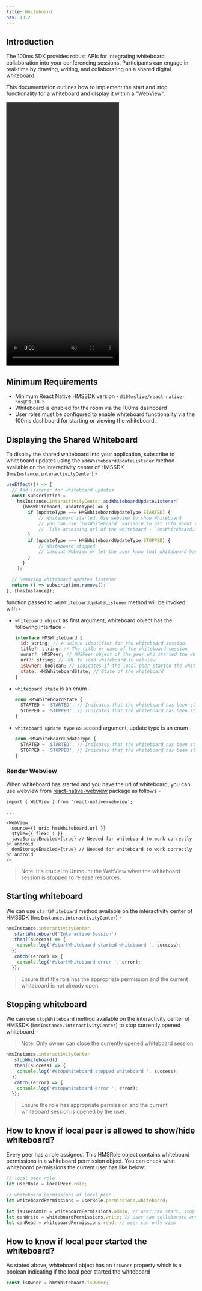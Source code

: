 ```yaml
---
title: Whiteboard
nav: 13.2
---
```


## Introduction

The 100ms SDK provides robust APIs for integrating whiteboard collaboration into your conferencing sessions.
 Participants can engage in real-time by drawing, writing, and collaborating on a shared digital whiteboard.

This documentation outlines how to implement the start and stop functionality for a whiteboard and display it within a "WebView".

<video loop="true" autoplay="autoplay" controls="controls" id="vid" muted height="700" width="300">
    <source src="/docs/docs/v2/flutter-whiteboard.mp4" type="video/mp4" />
</video>
<br />

## Minimum Requirements

- Minimum React Native HMSSDK version - `@100mslive/react-native-hms@^1.10.5`
- Whiteboard is enabled for the room via the 100ms dashboard
- User roles must be configured to enable whiteboard functionality via the 100ms dashboard for starting or viewing the whiteboard.


## Displaying the Shared Whiteboard

To display the shared whiteboard into your application, subscribe to whiteboard updates using the `addWhiteboardUpdateListener` method
 available on the interactivity center of HMSSDK (`hmsInstance.interactivityCenter`) -

```js
useEffect(() => {
  // Add listener for whiteboard updates
  const subscription =
    hmsInstance.interactivityCenter.addWhiteboardUpdateListener(
      (hmsWhiteboard, updateType) => {
        if (updateType === HMSWhiteboardUpdateType.STARTED) {
            // Whiteboard started, Use webview to show Whiteboard
            // you can use `hmsWhiteboard` variable to get info about the started whiteboard
            //  like accessing url of the whiteboard - `hmsWhiteboard.url`
        }
        if (updateType === HMSWhiteboardUpdateType.STOPPED) {
            // Whiteboard stopped
            // Unmount Webview or let the user know that whiteboard has stopped
        }
      }
    );

  // Removing whiteboard updates listener
  return () => subscription.remove();
}, [hmsInstance]);
```

function passed to `addWhiteboardUpdateListener` method will be invoked with -

- `whiteboard object` as first argument, whiteboard object has the following interface -
  ```js
  interface HMSWhiteboard {
    id: string; // A unique identifier for the whiteboard session.
    title?: string; // The title or name of the whiteboard session
    owner?: HMSPeer; // HMSPeer object of the peer who started the whiteboard
    url?: string; // URL to load whiteboard in webview
    isOwner: boolean; // Indicates if the local peer started the whiteboard
    state: HMSWhiteboardState; // State of the whiteboard
  }
  ```

- `whiteboard state` is an enum -
  ```js
  enum HMSWhiteboardState {
    STARTED = 'STARTED', // Indicates that the whiteboard has been started.
    STOPPED = 'STOPPED', // Indicates that the whiteboard has been stopped.
  }
  ```

- `whiteboard update type` as second argument, update type is an enum -
  ```js
  enum HMSWhiteboardUpdateType {
    STARTED = 'STARTED', // Indicates that the whiteboard has been started.
    STOPPED = 'STOPPED', // Indicates that the whiteboard has been stopped.
  }
  ```

### Render Webview

When whiteboard has started and you have the url of whiteboard, you can use webview from [react-native-webview](https://www.npmjs.com/package/react-native-webview) package as follows -

```js{8-9}
import { WebView } from 'react-native-webview';

...

<WebView
  source={{ uri: hmsWhiteboard.url }}
  style={{ flex: 1 }}
  javaScriptEnabled={true} // Needed for whiteboard to work correctly on android
  domStorageEnabled={true} // Needed for whiteboard to work correctly on android
/>
```

> Note: It's crucial to Unmount the WebView when the whiteboard session is stopped to release resources.


## Starting whiteboard

We can use `startWhiteboard` method available on the interactivity center of HMSSDK (`hmsInstance.interactivityCenter`) -

```js
hmsInstance.interactivityCenter
  .startWhiteboard('Interactive Session')
  .then((success) => {
    console.log('#startWhiteboard started whiteboard ', success);
  })
  .catch((error) => {
    console.log('#startWhiteboard error ', error);
  });
```

> Ensure that the role has the appropriate permission and the current whiteboard is not already open.


## Stopping whiteboard

We can use `stopWhiteboard` method available on the interactivity center of HMSSDK (`hmsInstance.interactivityCenter`) to stop currently opened whiteboard -

> Note: Only owner can close the currently opened whiteboard session 

```js
hmsInstance.interactivityCenter
  .stopWhiteboard()
  .then((success) => {
    console.log('#stopWhiteboard stopped whiteboard ', success);
  })
  .catch((error) => {
    console.log('#stopWhiteboard error ', error);
  });
```

> Ensure the role has appropriate permission and the current whiteboard session is opened by the user.


## How to know if local peer is allowed to show/hide whiteboard?

Every peer has a role assigned. This HMSRole object contains whiteboard permissions in a whiteboard permission object. You can check what whiteboord permissions the current user has like below:

```js
// local peer role
let userRole = localPeer.role;

// whiteboard permissions of local peer
let whiteboardPermissions = userRole.permissions.whiteboard;

let isUserAdmin = whiteboardPermissions.admin; // user can start, stop and view
let canWrite = whiteboardPermissions.write; // user can collaborate and view
let canRead = whiteboardPermissions.read; // user can only view
```


## How to know if local peer started the whiteboard?

As stated above, whiteboard object has an `isOwner` property which is a boolean indicating if the local peer started the whiteboard -

```js
const isOwner = hmsWhiteboard.isOwner;
```

